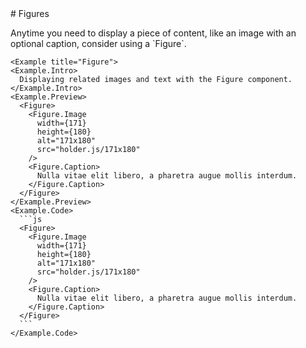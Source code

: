 
<GithubSource name="FigureDocs.mdx" />
# Figures

<p className="lead">
  Anytime you need to display a piece of content, like an image with an
  optional caption, consider using a `Figure`.
</p>

<div className="row gy-5 pt-3">
    <HolderJSRefresh />

    <Example title="Figure">
    <Example.Intro>
      Displaying related images and text with the Figure component.
    </Example.Intro>
    <Example.Preview>
      <Figure>
        <Figure.Image
          width={171}
          height={180}
          alt="171x180"
          src="holder.js/171x180"
        />
        <Figure.Caption>
          Nulla vitae elit libero, a pharetra augue mollis interdum.
        </Figure.Caption>
      </Figure>
    </Example.Preview>
    <Example.Code>
      ```js
      <Figure>
        <Figure.Image
          width={171}
          height={180}
          alt="171x180"
          src="holder.js/171x180"
        />
        <Figure.Caption>
          Nulla vitae elit libero, a pharetra augue mollis interdum.
        </Figure.Caption>
      </Figure>
      ```
    </Example.Code>
  </Example>

  <FigureApi />
</div>
